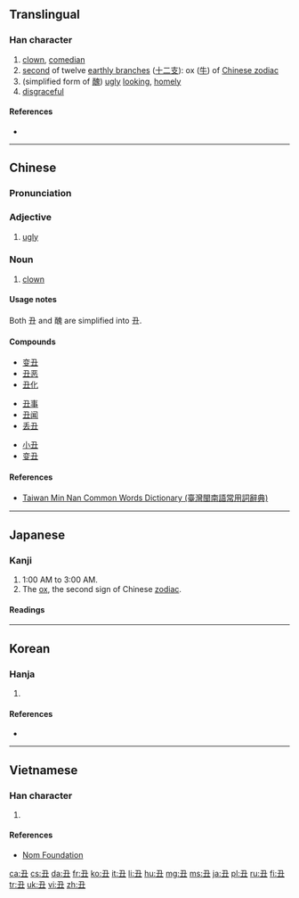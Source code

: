 {{also|醜}}<!-- may be replaced by zh-forms -->
==Translingual==
{{stroke order|type=animate}}
===Han character===
{{Han char|rn=1|rad=一|as=03|sn=4|four=17105|canj=NG}}

# [[clown]], [[comedian]]
# [[second]] of twelve [[earthly branch]]es ([[十二支]]): ox ([[牛]]) of [[w:Chinese zodiac|Chinese zodiac]]
# (simplified form of [[醜]]) [[ugly]] [[looking]], [[homely]]
# [[disgraceful]]

====References====
* {{Han ref|kx=0077.040|dkj=00023|dj=0154.040|hdz=10012.070|uh=4E11|ud=19985|bh=A4A1|bd=42145}}

----

==Chinese==
{{zh-hanzi-box|丑|丑/[[醜]]}}

===Pronunciation===
{{zh-pron
|m=chǒu
|c=cau2
|mn=thiú
|mc=y
|oc=y
|ma=Zh-chou.ogg
|cat=adj
}}

===Adjective===
{{zh-adj}}

# [[ugly]]

===Noun===
{{head|zh|noun}}

# [[clown]]

====Usage notes====
Both 丑 and 醜 are simplified into 丑.

====Compounds====
{{rel-top3|compound words that contain 丑}}
* [[变丑]]
* [[丑恶]]
* [[丑化]]
{{rel-mid3}}
* [[丑事]]
* [[丑闻]]
* [[丢丑]]
{{rel-mid3}}
* [[小丑]]
* [[变丑]]
{{rel-bottom}}

====References====
* [http://twblg.dict.edu.tw/holodict_new/result_detail.jsp?n_no=567&curpage=1&sample=%E4%B8%91&radiobutton=1&querytarget=1&limit=20&pagenum=1&rowcount=3 Taiwan Min Nan Common Words Dictionary (臺灣閩南語常用詞辭典)]

----

==Japanese==

===Kanji===
{{ja-kanji|grade=n|rs=一03}}

# 1:00 AM to 3:00 AM.
# The [[ox]], the second sign of Chinese [[zodiac]].

====Readings====
{{ja-readings
|on=[[ちゅう]] (chū)
|kun=[[うし]] (ushi)
|nanori=[[ひろ]] (hiro)
}}

----

==Korean==

===Hanja===
{{ko-hanja|hangeul=[[축]], [[추]]|rv=chuk, chu|mr=ch'uk, ch'u|eumhun=[[소]], [[이름]]|ehrv=so, ileum|ehmr=so, irǔm|ehy=}}

# {{defn|lang=ko|sort=一03}}

====References====
* {{Hanja ref|nav=11990}}

----

==Vietnamese==

===Han character===
{{vi-hantu|[[sửu]], [[giấu]], [[sấu]], [[xấu]]|rs=一03}}

# {{defn|lang=vi|sort=一03}}

====References====
*[http://nomfoundation.org/common/nom_details.php?codepoint=4e11&img=1 Nom Foundation]

[[ca:丑]]
[[cs:丑]]
[[da:丑]]
[[fr:丑]]
[[ko:丑]]
[[it:丑]]
[[li:丑]]
[[hu:丑]]
[[mg:丑]]
[[ms:丑]]
[[ja:丑]]
[[pl:丑]]
[[ru:丑]]
[[fi:丑]]
[[tr:丑]]
[[uk:丑]]
[[vi:丑]]
[[zh:丑]]
